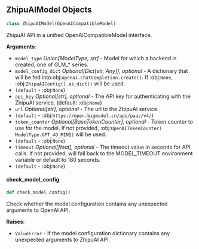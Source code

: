 <a id="camel.models.zhipuai_model"></a>

<a id="camel.models.zhipuai_model.ZhipuAIModel"></a>

## ZhipuAIModel Objects

```python
class ZhipuAIModel(OpenAICompatibleModel)
```

ZhipuAI API in a unified OpenAICompatibleModel interface.

**Arguments**:

- `model_type` _Union[ModelType, str]_ - Model for which a backend is
  created, one of GLM_* series.
- `model_config_dict` _Optional[Dict[str, Any]], optional_ - A dictionary
  that will be fed into:obj:`openai.ChatCompletion.create()`. If
  :obj:`None`, :obj:`ZhipuAIConfig().as_dict()` will be used.
- `(default` - :obj:`None`)
- `api_key` _Optional[str], optional_ - The API key for authenticating with
  the ZhipuAI service. (default: :obj:`None`)
- `url` _Optional[str], optional_ - The url to the ZhipuAI service.
- `(default` - :obj:`https://open.bigmodel.cn/api/paas/v4/`)
- `token_counter` _Optional[BaseTokenCounter], optional_ - Token counter to
  use for the model. If not provided, :obj:`OpenAITokenCounter(
  ModelType.GPT_4O_MINI)` will be used.
- `(default` - :obj:`None`)
- `timeout` _Optional[float], optional_ - The timeout value in seconds for
  API calls. If not provided, will fall back to the MODEL_TIMEOUT
  environment variable or default to 180 seconds.
- `(default` - :obj:`None`)

<a id="camel.models.zhipuai_model.ZhipuAIModel.check_model_config"></a>

#### check\_model\_config

```python
def check_model_config()
```

Check whether the model configuration contains any
unexpected arguments to OpenAI API.

**Raises**:

- `ValueError` - If the model configuration dictionary contains any
  unexpected arguments to ZhipuAI API.

